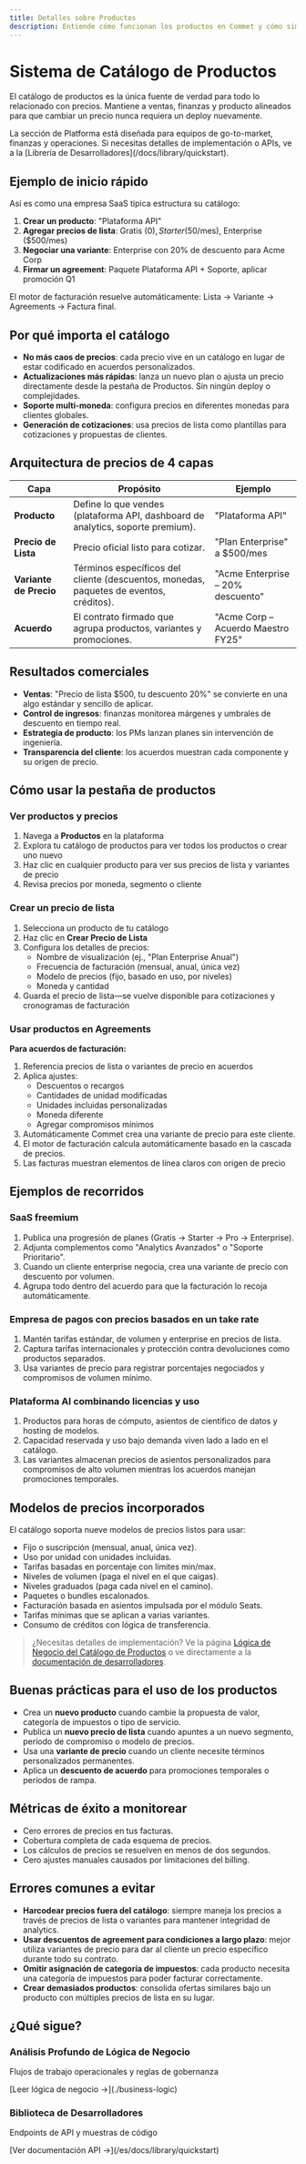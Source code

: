 ```yaml
---
title: Detalles sobre Productos
description: Entiende cómo funcionan los productos en Commet y cómo simplifica las gestión de precios para que tus equipos técnicos se olviden de esa pesadilla.
---
```



# Sistema de Catálogo de Productos

El catálogo de productos es la única fuente de verdad para todo lo relacionado con precios. Mantiene a ventas, finanzas y producto alineados para que cambiar un precio nunca requiera un deploy nuevamente.

<Callout type="success">
La sección de Platforma está diseñada para equipos de go-to-market, finanzas y operaciones. Si necesitas detalles de implementación o APIs, ve a la [Librería de Desarrolladores](/docs/library/quickstart).
</Callout>

## Ejemplo de inicio rápido

Así es como una empresa SaaS típica estructura su catálogo:

1. **Crear un producto**: "Plataforma API"
2. **Agregar precios de lista**: Gratis ($0), Starter ($50/mes), Enterprise ($500/mes)
3. **Negociar una variante**: Enterprise con 20% de descuento para Acme Corp
4. **Firmar un agreement**: Paquete Plataforma API + Soporte, aplicar promoción Q1

El motor de facturación resuelve automáticamente: Lista → Variante → Agreements → Factura final.

## Por qué importa el catálogo

- **No más caos de precios**: cada precio vive en un catálogo en lugar de estar codificado en acuerdos personalizados.
- **Actualizaciones más rápidas**: lanza un nuevo plan o ajusta un precio directamente desde la pestaña de Productos. Sin ningún deploy o complejidades.
- **Soporte multi-moneda**: configura precios en diferentes monedas para clientes globales.
- **Generación de cotizaciones**: usa precios de lista como plantillas para cotizaciones y propuestas de clientes.

## Arquitectura de precios de 4 capas

| Capa | Propósito | Ejemplo |
| --- | --- | --- |
| **Producto** | Define lo que vendes (plataforma API, dashboard de analytics, soporte premium). | "Plataforma API" |
| **Precio de Lista** | Precio oficial listo para cotizar. | "Plan Enterprise" a $500/mes |
| **Variante de Precio** | Términos específicos del cliente (descuentos, monedas, paquetes de eventos, créditos). | "Acme Enterprise – 20% descuento" |
| **Acuerdo** | El contrato firmado que agrupa productos, variantes y promociones. | "Acme Corp – Acuerdo Maestro FY25" |

## Resultados comerciales

- **Ventas**: "Precio de lista $500, tu descuento 20%" se convierte en una algo estándar y sencillo de aplicar.
- **Control de ingresos**: finanzas monitorea márgenes y umbrales de descuento en tiempo real.
- **Estrategia de producto**: los PMs lanzan planes sin intervención de ingeniería.
- **Transparencia del cliente**: los acuerdos muestran cada componente y su origen de precio.

## Cómo usar la pestaña de productos

### Ver productos y precios

1. Navega a **Productos** en la plataforma
2. Explora tu catálogo de productos para ver todos los productos o crear uno nuevo
3. Haz clic en cualquier producto para ver sus precios de lista y variantes de precio
4. Revisa precios por moneda, segmento o cliente

### Crear un precio de lista

1. Selecciona un producto de tu catálogo
2. Haz clic en **Crear Precio de Lista**
3. Configura los detalles de precios:
   - Nombre de visualización (ej., "Plan Enterprise Anual")
   - Frecuencia de facturación (mensual, anual, única vez)
   - Modelo de precios (fijo, basado en uso, por niveles)
   - Moneda y cantidad
4. Guarda el precio de lista—se vuelve disponible para cotizaciones y cronogramas de facturación

### Usar productos en Agreements


**Para acuerdos de facturación:**
1. Referencia precios de lista o variantes de precio en acuerdos
2. Aplica ajustes:
   - Descuentos o recargos
   - Cantidades de unidad modificadas
   - Unidades incluidas personalizadas
   - Moneda diferente
   - Agregar compromisos mínimos
3. Automáticamente Commet crea una variante de precio para este cliente.
3. El motor de facturación calcula automáticamente basado en la cascada de precios.
4. Las facturas muestran elementos de línea claros con origen de precio

## Ejemplos de recorridos

### SaaS freemium

1. Publica una progresión de planes (Gratis → Starter → Pro → Enterprise).
2. Adjunta complementos como "Analytics Avanzados" o "Soporte Prioritario".
3. Cuando un cliente enterprise negocia, crea una variante de precio con descuento por volumen.
4. Agrupa todo dentro del acuerdo para que la facturación lo recoja automáticamente.

### Empresa de pagos con precios basados en un take rate

1. Mantén tarifas estándar, de volumen y enterprise en precios de lista.
2. Captura tarifas internacionales y protección contra devoluciones como productos separados.
3. Usa variantes de precio para registrar porcentajes negociados y compromisos de volumen mínimo.

### Plataforma AI combinando licencias y uso

1. Productos para horas de cómputo, asientos de científico de datos y hosting de modelos.
2. Capacidad reservada y uso bajo demanda viven lado a lado en el catálogo.
3. Las variantes almacenan precios de asientos personalizados para compromisos de alto volumen mientras los acuerdos manejan promociones temporales.

## Modelos de precios incorporados

El catálogo soporta nueve modelos de precios listos para usar:

- Fijo o suscripción (mensual, anual, única vez).
- Uso por unidad con unidades incluidas.
- Tarifas basadas en porcentaje con límites min/max.
- Niveles de volumen (paga el nivel en el que caigas).
- Niveles graduados (paga cada nivel en el camino).
- Paquetes o bundles escalonados.
- Facturación basada en asientos impulsada por el módulo Seats.
- Tarifas mínimas que se aplican a varias variantes.
- Consumo de créditos con lógica de transferencia.

> ¿Necesitas detalles de implementación? Ve la página [Lógica de Negocio del Catálogo de Productos](./business-logic) o ve directamente a la [documentación de desarrolladores](/docs/library/quickstart).

## Buenas prácticas para el uso de los productos

- Crea un **nuevo producto** cuando cambie la propuesta de valor, categoría de impuestos o tipo de servicio.
- Publica un **nuevo precio de lista** cuando apuntes a un nuevo segmento, período de compromiso o modelo de precios.
- Usa una **variante de precio** cuando un cliente necesite términos personalizados permanentes.
- Aplica un **descuento de acuerdo** para promociones temporales o períodos de rampa.

## Métricas de éxito a monitorear

- Cero errores de precios en tus facturas.
- Cobertura completa de cada esquema de precios.
- Los cálculos de precios se resuelven en menos de dos segundos.
- Cero ajustes manuales causados por limitaciones del billing.

## Errores comunes a evitar

- **Harcodear precios fuera del catálogo**: siempre maneja los precios a través de precios de lista o variantes para mantener integridad de analytics.
- **Usar descuentos de agreement para condiciones a largo plazo**: mejor utiliza variantes de precio para dar al cliente un precio específico durante todo su contrato.
- **Omitir asignación de categoría de impuestos**: cada producto necesita una categoría de impuestos para poder facturar correctamente.
- **Crear demasiados productos**: consolida ofertas similares bajo un producto con múltiples precios de lista en su lugar.

## ¿Qué sigue?

<div className="grid grid-cols-1 md:grid-cols-2 gap-4">
  <div className="border rounded-lg p-4">
    <h3 className="font-semibold mt-0">Análisis Profundo de Lógica de Negocio</h3>
    <p className="text-sm text-muted-foreground">Flujos de trabajo operacionales y reglas de gobernanza</p>
    <p className="text-sm">[Leer lógica de negocio →](./business-logic)</p>
  </div>

  <div className="border rounded-lg p-4">
    <h3 className="font-semibold mt-0">Biblioteca de Desarrolladores</h3>
    <p className="text-sm text-muted-foreground">Endpoints de API y muestras de código</p>
    <p className="text-sm">[Ver documentación API →](/es/docs/library/quickstart)</p>
  </div>
</div>